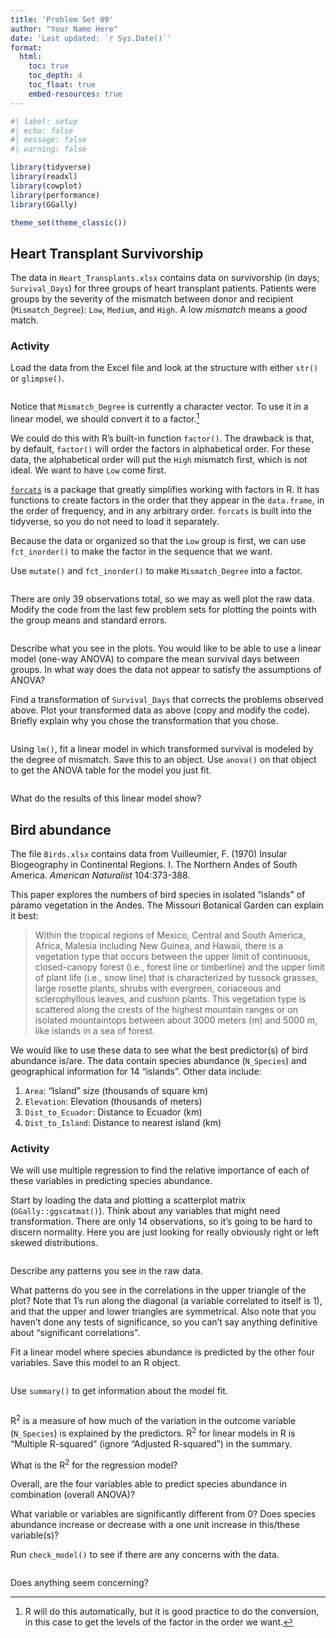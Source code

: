 ```yaml
---
title: 'Problem Set 09'
author: "Your Name Here"
date: 'Last updated: `r Sys.Date()`'
format:
  html:
    toc: true
    toc_depth: 4
    toc_float: true
    embed-resources: true
---
```


```r
#| label: setup
#| echo: false
#| message: false
#| warning: false

library(tidyverse)
library(readxl)
library(cowplot)
library(performance)
library(GGally)

theme_set(theme_classic())
```


## Heart Transplant Survivorship

The data in `Heart_Transplants.xlsx` contains data on survivorship (in days; `Survival_Days`) for three groups of heart transplant patients. Patients were groups by the severity of the mismatch between donor and recipient (`Mismatch_Degree`): `Low`, `Medium`, and `High`. A low *mismatch* means a *good* match.


### Activity

Load the data from the Excel file and look at the structure with either `str()` or `glimpse()`.

```r



```

Notice that `Mismatch_Degree` is currently a character vector. To use it in a linear model, we should convert it to a factor.^[R will do this automatically, but it is good practice to do the conversion, in this case to get the levels of the factor in the order we want.]

We could do this with R's built-in function `factor()`. The drawback is that, by default, `factor()` will order the factors in alphabetical order. For these data, the alphabetical order will put the `High` mismatch first, which is not ideal. We want to have `Low` come first.

[`forcats`](https://forcats.tidyverse.org/) is a package that greatly simplifies working with factors in R. It has functions to create factors in the order that they appear in the `data.frame`, in the order of frequency, and in any arbitrary order. `forcats` is built into the tidyverse, so you do not need to load it separately.

Because the data or organized so that the `Low` group is first, we can use `fct_inorder()` to make the factor in the sequence that we want.

Use `mutate()` and `fct_inorder()` to make `Mismatch_Degree` into a factor.

```r


```

There are only 39 observations total, so we may as well plot the raw data. Modify the code from the last few problem sets for plotting the points with the group means and standard errors.

```r


```

Describe what you see in the plots. You would like to be able to use a linear model (one-way ANOVA) to compare the mean survival days between groups. In what way does the data not appear to satisfy the assumptions of ANOVA?

> 


Find a transformation of `Survival_Days` that corrects the problems observed above. Plot your transformed data as above (copy and modify the code). Briefly explain why you chose the transformation that you chose.

```r


```

> 



Using `lm()`, fit a linear model in which transformed survival is modeled by the degree of mismatch. Save this to an object. Use `anova()` on that object to get the ANOVA table for the model you just fit.

```r



```

What do the results of this linear model show?

> 


## Bird abundance

The file `Birds.xlsx` contains data from Vuilleumier, F. (1970) Insular Biogeography in Continental Regions. I. The Northern Andes of South America. *American Naturalist* 104:373-388.

This paper explores the numbers of bird species in isolated "islands" of páramo vegetation in the Andes. The Missouri Botanical Garden can explain it best:

> Within the tropical regions of Mexico, Central and South America, Africa, Malesia including New Guinea, and Hawaii, there is a vegetation type that occurs between the upper limit of continuous, closed-canopy forest (i.e., forest line or timberline) and the upper limit of plant life (i.e., snow line) that is characterized by tussock grasses, large rosette plants, shrubs with evergreen, coriaceous and sclerophyllous leaves, and cushion plants.  This vegetation type is scattered along the crests of the highest mountain ranges or on isolated mountaintops between about 3000 meters (m) and 5000 m, like islands in a sea of forest.

We would like to use these data to see what the best predictor(s) of bird abundance is/are. The data contain species abundance (`N_Species`) and geographical information for 14 "islands". Other data include:

1. `Area`: "Island" size (thousands of square km)
1. `Elevation`: Elevation (thousands of meters)
1. `Dist_to_Ecuador`: Distance to Ecuador (km)
1. `Dist_to_Island`: Distance to nearest island (km)


### Activity

We will use multiple regression to find the relative importance of each of these variables in predicting species abundance.

Start by loading the data and plotting a scatterplot matrix (`GGally::ggscatmat()`). Think about any variables that might need transformation. There are only 14 observations, so it's going to be hard to discern normality. Here you are just looking for really obviously right or left skewed distributions.

```r


```

Describe any patterns you see in the raw data.

> 


What patterns do you see in the correlations in the upper triangle of the plot? Note that 1's run along the diagonal (a variable correlated to itself is 1), and that the upper and lower triangles are symmetrical. Also note that you haven't done any tests of significance, so you can't say anything definitive about "significant correlations".

> 


Fit a linear model where species abundance is predicted by the other four variables. Save this model to an R object.

```r


```

Use `summary()` to get information about the model fit.

```r


```

R^2^ is a measure of how much of the variation in the outcome variable (`N_Species`) is explained by the predictors. R^2^ for linear models in R is "Multiple R-squared" (ignore "Adjusted R-squared") in the summary.

What is the R^2^ for the regression model?

> 


Overall, are the four variables able to predict species abundance in combination (overall ANOVA)?

> 



What variable or variables are significantly different from 0? Does species abundance increase or decrease with a one unit increase in this/these variable(s)?

> 


Run `check_model()` to see if there are any concerns with the data.

```r


```

Does anything seem concerning?

> 
